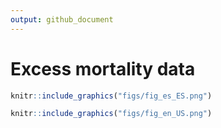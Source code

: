 ```yaml
---
output: github_document
---
```


<!-- README.md is generated from README.Rmd. Please edit that file -->

# Excess mortality data

```r
knitr::include_graphics("figs/fig_es_ES.png")
```


```r
knitr::include_graphics("figs/fig_en_US.png")
```
